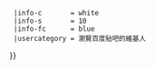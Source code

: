{{Userbox
  |border-c     = blue
  |id           = -{贴}-
  |id-c         = blue
  |id-fc        = white
  |id-s         = 20
  |info         = &nbsp;這個用戶是[[百度贴吧|<span style="color:blue;">'''百度貼吧'''</span>]]的吧友{{#if: {{{1|}}} | ：@[http://tieba.baidu.com/home/main?un={{{1}}} {{{1}}}] | 。}}
  |info-c       = white
  |info-s       = 10
  |info-fc      = blue
  |usercategory = 瀏覽百度貼吧的維基人
}}
<noinclude>
{{Documentation}}
[[Category:瀏覽百度貼吧的維基人| ]]
<noinclude>